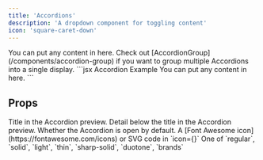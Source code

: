 ```yaml
---
title: 'Accordions'
description: 'A dropdown component for toggling content'
icon: 'square-caret-down'
---
```


<Accordion title="I am an Accordion.">
  You can put any content in here. Check out
  [AccordionGroup](/components/accordion-group) if you want to group multiple
  Accordions into a single display.
</Accordion>

<RequestExample>
  ```jsx Accordion Example
  <Accordion title="I am an Accordion.">
    You can put any content in here.
  </Accordion>
  ```
</RequestExample>

## Props

<ResponseField name="title" type="string" required>
  Title in the Accordion preview.
</ResponseField>

<ResponseField name="description" type="string">
  Detail below the title in the Accordion preview.
</ResponseField>

<ResponseField name="defaultOpen" type="boolean" default="false">
  Whether the Accordion is open by default.
</ResponseField>

<ResponseField name="icon" type="string or svg">
  A [Font Awesome icon](https://fontawesome.com/icons) or SVG code in `icon={}`
</ResponseField>

<ResponseField name="iconType" type="string">
  One of `regular`, `solid`, `light`, `thin`, `sharp-solid`, `duotone`, `brands`
</ResponseField>
